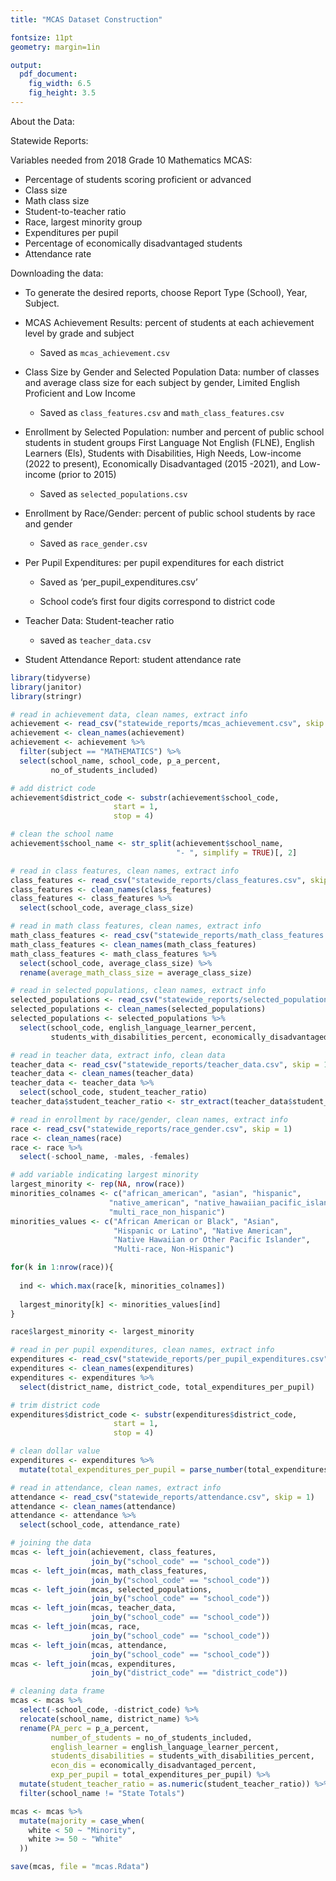 ```yaml
---
title: "MCAS Dataset Construction"

fontsize: 11pt
geometry: margin=1in

output:
  pdf_document:
    fig_width: 6.5
    fig_height: 3.5
---
```


About the Data: \url{https://profiles.doe.mass.edu/help/data.aspx?section=assess}

Statewide Reports: \url{https://profiles.doe.mass.edu/statereport/}

Variables needed from 2018 Grade 10 Mathematics MCAS:

  * Percentage of students scoring proficient or advanced
  * Class size
  * Math class size
  * Student-to-teacher ratio
  * Race, largest minority group
  * Expenditures per pupil
  * Percentage of economically disadvantaged students
  * Attendance rate
  
Downloading the data:

  * To generate the desired reports, choose Report Type (School), Year, Subject.

  * MCAS Achievement Results: percent of students at each achievement level by grade and subject
    
      + Saved as `mcas_achievement.csv`
      
  * Class Size by Gender and Selected Population Data: number of classes and average class size for each subject by gender, Limited English Proficient and Low Income
  
      + Saved as `class_features.csv` and `math_class_features.csv`
      
  * Enrollment by Selected Population: number and percent of public school students in student groups First Language Not English (FLNE), English Learners (Els), Students with Disabilities, High Needs, Low-income (2022 to present), Economically Disadvantaged (2015 -2021), and Low-income (prior to 2015)
  
      + Saved as `selected_populations.csv`
      
  * Enrollment by Race/Gender: percent of public school students by race and gender
  
      + Saved as `race_gender.csv`
      
  * Per Pupil Expenditures: per pupil expenditures for each district
  
      + Saved as 'per_pupil_expenditures.csv'
      
      + School code's first four digits correspond to district code
      
  * Teacher Data: Student-teacher ratio
  
      + saved as `teacher_data.csv`
      
  * Student Attendance Report: student attendance rate
      
      
```r
library(tidyverse)
library(janitor)
library(stringr)
```

```r
# read in achievement data, clean names, extract info
achievement <- read_csv("statewide_reports/mcas_achievement.csv", skip = 1)
achievement <- clean_names(achievement)
achievement <- achievement %>% 
  filter(subject == "MATHEMATICS") %>% 
  select(school_name, school_code, p_a_percent,
         no_of_students_included)

# add district code
achievement$district_code <- substr(achievement$school_code, 
                       start = 1,
                       stop = 4)

# clean the school name
achievement$school_name <- str_split(achievement$school_name,
                                     "- ", simplify = TRUE)[, 2]

# read in class features, clean names, extract info
class_features <- read_csv("statewide_reports/class_features.csv", skip = 1)
class_features <- clean_names(class_features)
class_features <- class_features %>% 
  select(school_code, average_class_size)

# read in math class features, clean names, extract info
math_class_features <- read_csv("statewide_reports/math_class_features.csv", skip = 1)
math_class_features <- clean_names(math_class_features)
math_class_features <- math_class_features %>% 
  select(school_code, average_class_size) %>% 
  rename(average_math_class_size = average_class_size)

# read in selected populations, clean names, extract info
selected_populations <- read_csv("statewide_reports/selected_populations.csv", skip = 1)
selected_populations <- clean_names(selected_populations)
selected_populations <- selected_populations %>% 
  select(school_code, english_language_learner_percent,
         students_with_disabilities_percent, economically_disadvantaged_percent)

# read in teacher data, extract info, clean data
teacher_data <- read_csv("statewide_reports/teacher_data.csv", skip = 1)
teacher_data <- clean_names(teacher_data)
teacher_data <- teacher_data %>% 
  select(school_code, student_teacher_ratio)
teacher_data$student_teacher_ratio <- str_extract(teacher_data$student_teacher_ratio, "[^ to]+")

# read in enrollment by race/gender, clean names, extract info
race <- read_csv("statewide_reports/race_gender.csv", skip = 1)
race <- clean_names(race)
race <- race %>% 
  select(-school_name, -males, -females)

# add variable indicating largest minority
largest_minority <- rep(NA, nrow(race))
minorities_colnames <- c("african_american", "asian", "hispanic",
                      "native_american", "native_hawaiian_pacific_islander",
                      "multi_race_non_hispanic")
minorities_values <- c("African American or Black", "Asian",
                       "Hispanic or Latino", "Native American",
                       "Native Hawaiian or Other Pacific Islander",
                       "Multi-race, Non-Hispanic")

for(k in 1:nrow(race)){
  
  ind <- which.max(race[k, minorities_colnames])
  
  largest_minority[k] <- minorities_values[ind]
}

race$largest_minority <- largest_minority

# read in per pupil expenditures, clean names, extract info
expenditures <- read_csv("statewide_reports/per_pupil_expenditures.csv", skip = 1)
expenditures <- clean_names(expenditures)
expenditures <- expenditures %>% 
  select(district_name, district_code, total_expenditures_per_pupil)

# trim district code
expenditures$district_code <- substr(expenditures$district_code, 
                       start = 1,
                       stop = 4)

# clean dollar value
expenditures <- expenditures %>% 
  mutate(total_expenditures_per_pupil = parse_number(total_expenditures_per_pupil))

# read in attendance, clean names, extract info
attendance <- read_csv("statewide_reports/attendance.csv", skip = 1)
attendance <- clean_names(attendance)
attendance <- attendance %>% 
  select(school_code, attendance_rate)
```

```r
# joining the data
mcas <- left_join(achievement, class_features,
                  join_by("school_code" == "school_code"))
mcas <- left_join(mcas, math_class_features,
                  join_by("school_code" == "school_code"))
mcas <- left_join(mcas, selected_populations,
                  join_by("school_code" == "school_code"))
mcas <- left_join(mcas, teacher_data,
                  join_by("school_code" == "school_code"))
mcas <- left_join(mcas, race,
                  join_by("school_code" == "school_code"))
mcas <- left_join(mcas, attendance,
                  join_by("school_code" == "school_code"))
mcas <- left_join(mcas, expenditures,
                  join_by("district_code" == "district_code"))
```

```r
# cleaning data frame
mcas <- mcas %>% 
  select(-school_code, -district_code) %>% 
  relocate(school_name, district_name) %>% 
  rename(PA_perc = p_a_percent,
         number_of_students = no_of_students_included,
         english_learner = english_language_learner_percent,
         students_disabilities = students_with_disabilities_percent,
         econ_dis = economically_disadvantaged_percent,
         exp_per_pupil = total_expenditures_per_pupil) %>% 
  mutate(student_teacher_ratio = as.numeric(student_teacher_ratio)) %>% 
  filter(school_name != "State Totals") 

mcas <- mcas %>% 
  mutate(majority = case_when(
    white < 50 ~ "Minority",
    white >= 50 ~ "White"
  ))

save(mcas, file = "mcas.Rdata")
```

